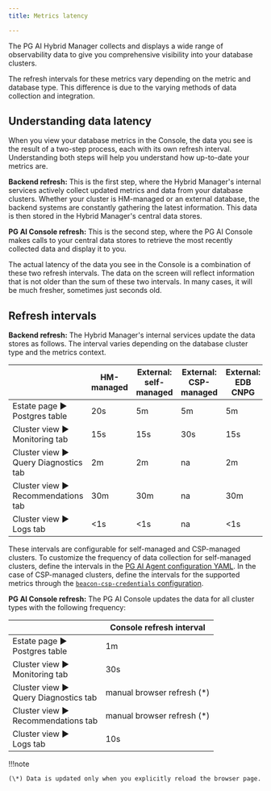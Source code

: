 ```yaml
---
title: Metrics latency

---
```


The PG AI Hybrid Manager collects and displays a wide range of observability data to give you comprehensive visibility into your database clusters. 

The refresh intervals for these metrics vary depending on the metric and database type. This difference is due to the varying methods of data collection and integration.

## Understanding data latency

When you view your database metrics in the Console, the data you see is the result of a two-step process, each with its own refresh interval. Understanding both steps will help you understand how up-to-date your metrics are.

**Backend refresh:** This is the first step, where the Hybrid Manager's internal services actively collect updated metrics and data from your database clusters. Whether your cluster is HM-managed or an external database, the backend systems are constantly gathering the latest information. This data is then stored in the Hybrid Manager's central data stores.

**PG AI Console refresh:** This is the second step, where the PG AI Console makes calls to your central data stores to retrieve the most recently collected data and display it to you.

The actual latency of the data you see in the Console is a combination of these two refresh intervals. The data on the screen will reflect information that is not older than the sum of these two intervals. In many cases, it will be much fresher, sometimes just seconds old.

## Refresh intervals

**Backend refresh:** The Hybrid Manager's internal services update the data stores as follows. The interval varies depending on the database cluster type and the metrics context.

|                                            | HM-managed | External: <br/> self-managed | External: <br/> CSP-managed | External: <br/> EDB CNPG |
| ------------------------------------------ | ---------- | ---------------------------- | --------------------------- | ------------------------ |
| Estate page ► <br/> Postgres table         | 20s        | 5m                           | 5m                          | 5m                       |
| Cluster view ► <br/> Monitoring tab        | 15s        | 15s                          | 30s                         | 15s                      |
| Cluster view ► <br/> Query Diagnostics tab | 2m         | 2m                           | na                          | 2m                       |
| Cluster view ► <br/> Recommendations tab   | 30m        | 30m                          | na                          | 30m                      |
| Cluster view ► <br/> Logs tab              | &lt;1s     | &lt;1s                       | na                          | &lt;1s                   |

These intervals are configurable for self-managed and CSP-managed clusters. To customize the frequency of data collection for self-managed clusters, define the intervals in the [PG AI Agent configuration YAML](../mon_ext_dbs/mon_with_agent/configure_agent.mdx#prepare-a-configuration-file). In the case of CSP-managed clusters, define the intervals for the supported metrics through the [`beacon-csp-credentials` configuration](../mon_ext_dbs/mon_ext_csp/rds.mdx).

**PG AI Console refresh:** The PG AI Console updates the data for all cluster types with the following frequency:

|                                            | Console refresh interval    |
| ------------------------------------------ | --------------------------- |
| Estate page ► <br/> Postgres table         | 1m                          |
| Cluster view ► <br/> Monitoring tab        | 30s                         |
| Cluster view ► <br/> Query Diagnostics tab | manual browser refresh (\*) |
| Cluster view ► <br/> Recommendations tab   | manual browser refresh (\*) |
| Cluster view ► <br/> Logs tab              | 10s                         |

!!!note

    (\*) Data is updated only when you explicitly reload the browser page.
